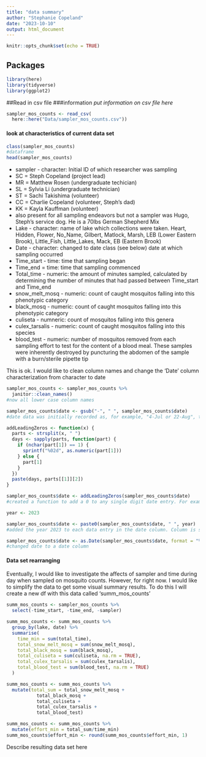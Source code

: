 ```yaml
---
title: "data summary"
author: "Stephanie Copeland"
date: "2023-10-10"
output: html_document
---
```


```r
knitr::opts_chunk$set(echo = TRUE)
```
## Packages
```r
library(here)
library(tidyverse)
library(ggplot2)
```
##Read in csv file
###information
*put information on csv file here*
```r
sampler_mos_counts <- read_csv(
  here::here("Data/sampler_mos_counts.csv"))
```

#### look at characteristics of current data set

```r
class(sampler_mos_counts)
#dataframe
head(sampler_mos_counts)
```

- sampler - character: Initial ID of which researcher was sampling
- SC = Steph Copeland (project lead)
- MR = Matthew Rosen (undergraduate techician)
- SL = Sylvia Li (undergraduate technician)
- ST = Sachi Takishima (volunteer)
- CC = Charlie Copeland (volunteer, Steph's dad)
- KK = Kayla Kauffman (volunteer)
- also present for all sampling endeavors but not a sampler was Hugo, Steph's service dog. He is a 70lbs German Shepherd Mix 
- Lake - character: name of lake which collections were taken. Heart, Hidden, Flower, No_Name, Gilbert, Matlock, Marsh, LEB (Lower Eastern Brook), Little_Fish, Little_Lakes, Mack, EB (Eastern Brook)
- Date - character: changed to date class (see below) date at which sampling occurred
- Time_start - time: time that sampling began
- Time_end = time: time that sampling commenced
- Total_time - numeric: the amount of minutes sampled, calculated by determining the number of minutes that had passed between Time_start and Time_end
- snow_melt_mosq - numeric: count of caught mosquitos falling into this phenotypic category
- black_mosq - numeric: count of caught mosquitos falling into this phenotypic category
- culiseta - numneric: count of mosquitos falling into this genera 
- culex_tarsalis - numeric: count of caught mosquitos falling into this species 
- blood_test - numeric: number of mosquitos removed from each sampling effort to test for the content of a blood meal. These samples were inherently destroyed by puncturing the abdomen of the sample with a burn/sterile pipette tip 

This is ok. I would like to clean column names and change the 'Date' column characterization from character to date

```r
sampler_mos_counts <- sampler_mos_counts %>%
  janitor::clean_names()
#now all lower case column names

sampler_mos_counts$date <- gsub("-", " ", sampler_mos_counts$date)
#date data was initially recorded as, for example, "4-Jul or 22-Aug", this removed the dash. 

addLeadingZeros <- function(x) {
  parts <- strsplit(x, " ")
  days <- sapply(parts, function(part) {
    if (nchar(part[1]) == 1) {
      sprintf("%02d", as.numeric(part[1]))
    } else {
      part[1]
    }
  })
  paste(days, parts[[1]][2])
}

sampler_mos_counts$date <- addLeadingZeros(sampler_mos_counts$date)
#created a function to add a 0 to any single digit date entry. For example an entry of "4-Jul" was changed to "04=Jul".

year <- 2023

sampler_mos_counts$date <- paste0(sampler_mos_counts$date, " ", year)
#added the year 2023 to each data entry in the date column. Column is still recognized as a character column. 

sampler_mos_counts$date <- as.Date(sampler_mos_counts$date, format = "%d %b %Y")
#changed date to a date column
```

#### Data set rearranging
Eventually, I would like to investigate the affects of sampler and time during day when sampled on mosquito counts. However, for right now. I would like to simplify the data to get some visual summary results. To do this I will create a new df with this data called 'summ_mos_counts'

```r
summ_mos_counts <- sampler_mos_counts %>% 
  select(-time_start, -time_end, -sampler)

summ_mos_counts <- summ_mos_counts %>% 
  group_by(lake, date) %>% 
  summarise(
    time_min = sum(total_time),
    total_snow_melt_mosq = sum(snow_melt_mosq),
    total_black_mosq = sum(black_mosq),
    total_culiseta = sum(culiseta, na.rm = TRUE),
    total_culex_tarsalis = sum(culex_tarsalis),
    total_blood_test = sum(blood_test, na.rm = TRUE)
  )

summ_mos_counts <- summ_mos_counts %>% 
  mutate(total_sum = total_snow_melt_mosq + 
           total_black_mosq +
           total_culiseta +
           total_culex_tarsalis +
           total_blood_test)

summ_mos_counts <- summ_mos_counts %>% 
  mutate(effort_min = total_sum/time_min)
summ_mos_counts$effort_min <- round(summ_mos_counts$effort_min, 1)
```
Describe resulting data set here 


